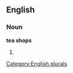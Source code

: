 
==English==

===Noun===
'''tea shops'''

# {{plural of|[[tea shop]]}}

[[Category:English plurals]]